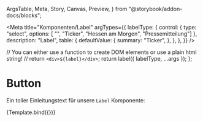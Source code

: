   ArgsTable,
  Meta,
  Story,
  Canvas,
  Preview,
} from "@storybook/addon-docs/blocks";


<Meta
  title="Komponenten/Label"
  argTypes={{
    labelType: {
      control: { type: "select", options: [ "", "Ticker", "Hessen am Morgen", "Pressemitteilung"] },
      description: "Label",
      table: {
        defaultValue: {
          summary: "Ticker",
        },
      },
    },
  }}
/>

  // You can either use a function to create DOM elements or use a plain html string!
  // return `<div>${label}</div>`;
  return label({ labelType, ...args });
};

# Button

Ein toller Einleitungstext für unsere `Label` Komponente:

<Preview withToolbar>
  <Story
    name="Ticker"
    args={{
      labelType: "Ticker",
    }}
  >
    {Template.bind({})}
  </Story>
</Preview>

<ArgsTable story="Ticker" />
